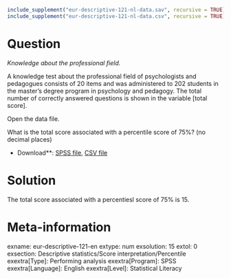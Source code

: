 ```r
include_supplement("eur-descriptive-121-nl-data.sav", recursive = TRUE)
include_supplement("eur-descriptive-121-nl-data.csv", recursive = TRUE)
```


Question
========
*Knowledge about the professional field.*

A knowledge test about the professional field of psychologists and pedagogues consists of 20 items and was administered to 202 students in the master's degree program in psychology and pedagogy. The total number of correctly answered questions is shown in the variable [total score].

Open the data file.

What is the total score associated with a percentile score of 75%? (no decimal places)

* Download**: [SPSS file](eur-descriptive-121-nl-data.sav), [CSV file](eur-descriptive-121-nl-data.csv)

Solution
========
The total score associated with a percentiesl score of 75% is 15.

Meta-information
================
exname: eur-descriptive-121-en
extype: num
exsolution: 15
extol: 0
exsection: Descriptive statistics/Score interpretation/Percentile
exextra[Type]: Performing analysis
exextra[Program]: SPSS
exextra[Language]: English
exextra[Level]: Statistical Literacy
